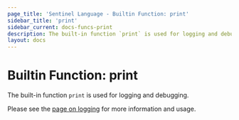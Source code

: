 ```yaml
---
page_title: 'Sentinel Language - Builtin Function: print'
sidebar_title: 'print'
sidebar_current: docs-funcs-print
description: The built-in function `print` is used for logging and debugging.
layout: docs
---
```


# Builtin Function: print

The built-in function `print` is used for logging and debugging.

Please see the [page on logging](/sentinel/language/logging-errors)
for more information and usage.
